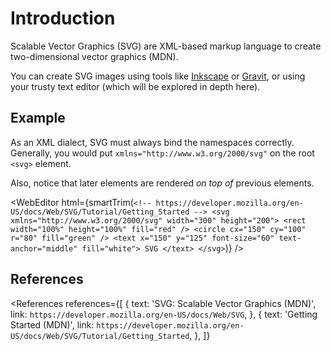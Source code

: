 
# Introduction

Scalable Vector Graphics (SVG) are XML-based markup language to create two-dimensional vector graphics (MDN).

You can create SVG images using tools like [Inkscape](https://inkscape.org/) or [Gravit](https://www.designer.io/en/), or using your trusty text editor (which will be explored in depth here).

## Example

As an XML dialect, SVG must always bind the namespaces correctly. Generally, you would put `xmlns="http://www.w3.org/2000/svg"` on the root `<svg>` element.

Also, notice that later elements are rendered _on top of_ previous elements.

<WebEditor
  html={smartTrim(`
    <!-- https://developer.mozilla.org/en-US/docs/Web/SVG/Tutorial/Getting_Started -->
    <svg xmlns="http://www.w3.org/2000/svg" width="300" height="200">
      <rect width="100%" height="100%" fill="red" />
      <circle cx="150" cy="100" r="80" fill="green" />
      <text x="150" y="125" font-size="60" text-anchor="middle" fill="white">
        SVG
      </text>
    </svg>
`)}
/>

## References

<References
  references={[
    {
      text: 'SVG: Scalable Vector Graphics (MDN)',
      link: `https://developer.mozilla.org/en-US/docs/Web/SVG`,
    },
    {
      text: 'Getting Started (MDN)',
      link: `https://developer.mozilla.org/en-US/docs/Web/SVG/Tutorial/Getting_Started`,
    },
  ]}
></References>
